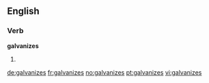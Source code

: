 ==English==

===Verb===
'''galvanizes'''

# {{third-person singular of|galvanize}}

[[de:galvanizes]]
[[fr:galvanizes]]
[[no:galvanizes]]
[[pt:galvanizes]]
[[vi:galvanizes]]